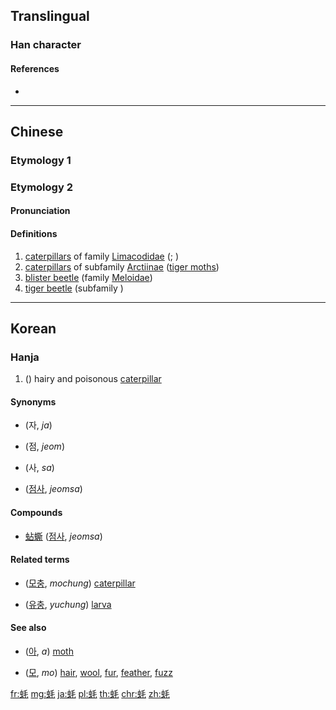 {{character info/new}}
{{also|蠔}}
==Translingual==

===Han character===
{{Han char|rn=142|rad=虫|as=04|sn=10|four=52115|canj=LIHQU|ids=⿰虫毛}}

====References====
* {{Han ref|kx=1078.100|dkj=32883|dj=1547.090|hdz=42838.170|uh=869D|ud=34461|bh=D3CC|bd=54220}}

----

==Chinese==

===Etymology 1===
{{zh-see|蠔}}

===Etymology 2===
{{zh-forms}}

====Pronunciation====
{{zh-pron
|m=cì
|c=ci3
|cat=n
}}

====Definitions====
{{zh-hanzi}}

# [[caterpillar]]s of family [[Limacodidae]] ({{vern|slug moth|pl=s}}; {{vern|cup moth|pl=s}})
# [[caterpillar]]s of subfamily [[Arctiinae]] ([[tiger moth]]s)
# [[blister beetle]] (family [[Meloidae]])
# [[tiger beetle]] (subfamily {{taxlink|Cicindelinae|subfamily|noshow=1}})

----

==Korean==

===Hanja===
{{ko-hanja|hangeul=자|eumhun=|mr=|y=}}

# ({{ko-l|쐐기}}) hairy and poisonous [[caterpillar]]

====Synonyms====
{{top2}}
* {{l|ko|蚝}} (자, ''ja'')
* {{l|ko|蛅}} (점, ''jeom'')
* {{l|ko|蟖}} (사, ''sa'')
{{mid2}}
* {{l|ko|蛅蟖}} ([[점사]], ''jeomsa'')
{{bottom}}

====Compounds====
* [[蛅蟖]] ([[점사]], ''jeomsa'')

====Related terms====
* {{l|ko|毛蟲}} ([[모충]], ''mochung'') [[caterpillar]]
* {{l|ko|幼蟲}} ([[유충]], ''yuchung'') [[larva]]

====See also====
* {{l|ko|蛾}} ([[아]], ''a'') [[moth]]
* {{l|ko|毛}} ([[모]], ''mo'') [[hair]], [[wool]], [[fur]], [[feather]], [[fuzz]]

[[fr:蚝]]
[[mg:蚝]]
[[ja:蚝]]
[[pl:蚝]]
[[th:蚝]]
[[chr:蚝]]
[[zh:蚝]]